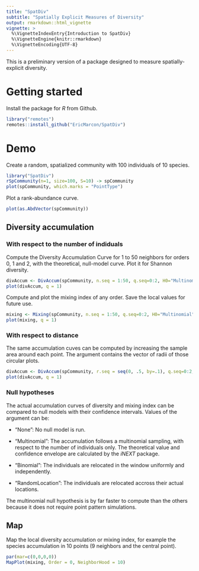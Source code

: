 ```yaml
---
title: "SpatDiv"
subtitle: "Spatially Explicit Measures of Diversity"
output: rmarkdown::html_vignette
vignette: >
  %\VignetteIndexEntry{Introduction to SpatDiv}
  %\VignetteEngine{knitr::rmarkdown}
  %\VignetteEncoding{UTF-8}
---
```


This is a preliminary version of a package designed to measure spatially-explicit diversity.

# Getting started

Install the package for _R_ from Github.

```r
library("remotes")
remotes::install_github("EricMarcon/SpatDiv")
```


# Demo

Create a random, spatialized community with 100 individuals of 10 species.

```r
library("SpatDiv")
rSpCommunity(n=1, size=100, S=10) -> spCommunity
plot(spCommunity, which.marks = "PointType")
```

Plot a rank-abundance curve.

```r
plot(as.AbdVector(spCommunity))
```

## Diversity accumulation

### With respect to the number of indiduals

Compute the Diversity Accumulation Curve for 1 to 50 neighbors for orders 0, 1 and 2, with the theoretical, null-model curve.
Plot it for Shannon diversity.

```r
divAccum <- DivAccum(spCommunity, n.seq = 1:50, q.seq=0:2, H0="Multinomial")
plot(divAccum, q = 1)
```

Compute and plot the mixing index of any order.
Save the local values for future use.

```r
mixing <- Mixing(spCommunity, n.seq = 1:50, q.seq=0:2, H0="Multinomial", Individual = TRUE)
plot(mixing, q = 1)
```

### With respect to distance

The same accumulation cuves can be computed by increasing the sample area around each point.
The argument \code{r.seq} contains the vector of radii of those circular plots.

```r
divAccum <- DivAccum(spCommunity, r.seq = seq(0, .5, by=.1), q.seq=0:2, spCorrection = "Extrapolation", H0="Binomial")
plot(divAccum, q = 1)
```


### Null hypotheses

The actual accumulation curves of diversity and mixing index can be compared to null models with their confidence intervals.
Values of the argument \code{H0} can be:

- "None": No null model is run.

- "Multinomial": The accumulation follows a multinomial sampling, with respect to the number of individuals only. The theoretical value and confidence envelope are calculated by the _iNEXT_ package.

- "Binomial": The individuals are relocated in the window uniformly and independently.

- "RandomLocation": The individuals are relocated accross their actual locations.

The multinomial null hypothesis is by far faster to compute than the others because it does not require point pattern simulations.


## Map

Map the local diversity accumulation or mixing index, for example the species accumulation in 10 points (9 neighbors and the central point).

```r
par(mar=c(0,0,0,0))
MapPlot(mixing, Order = 0, NeighborHood = 10)
```

